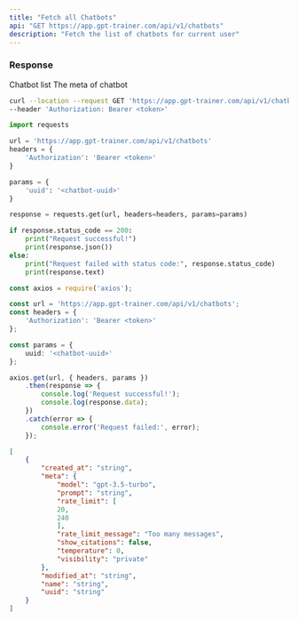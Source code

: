 ```yaml
---
title: "Fetch all Chatbots"
api: "GET https://app.gpt-trainer.com/api/v1/chatbots"
description: "Fetch the list of chatbots for current user"
---
```


### Response

<ResponseField name="" type="object[]">
Chatbot list
<Expandable title="Chatbot properties">
<ResponseField name="created_at" type="string"/>

<ResponseField name="meta" type="object">
The meta of chatbot
<Expandable title="Toggle object">
<ResponseField name="model" type="string" />
<ResponseField name="prompt" type="string" />
<ResponseField name="rate_limit" type="[number, number]"/>
<ResponseField name="rate_limit_message" type="string"/>
<ResponseField name="show_citation" type="boolean"/>
<ResponseField name="temperature" type="number"/>
<ResponseField name="visibility" type="string"/>
</Expandable>
</ResponseField>

<ResponseField name="modified_at" type="string"/>

<ResponseField name="name" type="string"/>
<ResponseField name="uuid" type="string"/>

</Expandable>
</ResponseField>

<RequestExample>

```bash Curl
curl --location --request GET 'https://app.gpt-trainer.com/api/v1/chatbots' \
--header 'Authorization: Bearer <token>'
```

```py Python
import requests

url = 'https://app.gpt-trainer.com/api/v1/chatbots'
headers = {
    'Authorization': 'Bearer <token>'
}

params = {
    'uuid': '<chatbot-uuid>'
}

response = requests.get(url, headers=headers, params=params)

if response.status_code == 200:
    print("Request successful!")
    print(response.json())
else:
    print("Request failed with status code:", response.status_code)
    print(response.text)
```

```ts JavaScript
const axios = require('axios');

const url = 'https://app.gpt-trainer.com/api/v1/chatbots';
const headers = {
    'Authorization': 'Bearer <token>'
};

const params = {
    uuid: '<chatbot-uuid>'
};

axios.get(url, { headers, params })
    .then(response => {
        console.log('Request successful!');
        console.log(response.data);
    })
    .catch(error => {
        console.error('Request failed:', error);
    });
```

</RequestExample>

<ResponseExample>

```json Response
[
    {
        "created_at": "string",
        "meta": {
            "model": "gpt-3.5-turbo",
            "prompt": "string",
            "rate_limit": [
            20,
            240
            ],
            "rate_limit_message": "Too many messages",
            "show_citations": false,
            "temperature": 0,
            "visibility": "private"
        },
        "modified_at": "string",
        "name": "string",
        "uuid": "string"
    }
]

```

</ResponseExample>
